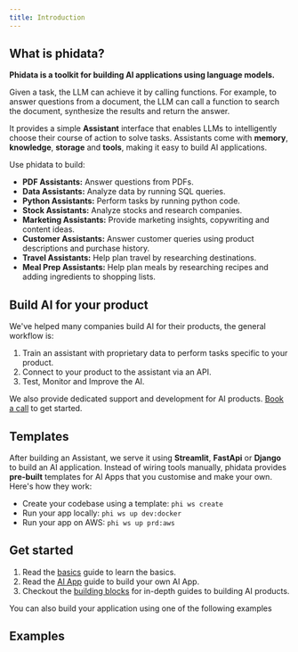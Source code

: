 ```yaml
---
title: Introduction
---
```


## What is phidata?

**Phidata is a toolkit for building AI applications using language models.**

Given a task, the LLM can achieve it by calling functions. For example, to answer questions from a document, the LLM can call a function to search the document, synthesize the results and return the answer.

It provides a simple **Assistant** interface that enables LLMs to intelligently choose their course of action to solve tasks. Assistants come with **memory**, **knowledge**, **storage** and **tools**, making it easy to build AI applications.

Use phidata to build:

- **PDF Assistants:** Answer questions from PDFs.
- **Data Assistants:** Analyze data by running SQL queries.
- **Python Assistants:** Perform tasks by running python code.
- **Stock Assistants:** Analyze stocks and research companies.
- **Marketing Assistants:** Provide marketing insights, copywriting and content ideas.
- **Customer Assistants:** Answer customer queries using product descriptions and purchase history.
- **Travel Assistants:** Help plan travel by researching destinations.
- **Meal Prep Assistants:** Help plan meals by researching recipes and adding ingredients to shopping lists.

## Build AI for your product

We've helped many companies build AI for their products, the general workflow is:

1. Train an assistant with proprietary data to perform tasks specific to your product.
2. Connect to your product to the assistant via an API.
3. Test, Monitor and Improve the AI.

We also provide dedicated support and development for AI products. [Book a call](https://cal.com/phidata/intro) to get started.

## Templates

After building an Assistant, we serve it using **Streamlit**, **FastApi** or **Django** to build an AI application. Instead of wiring tools manually, phidata provides **pre-built** templates for AI Apps that you customise and make your own. Here's how they work:

- Create your codebase using a template: `phi ws create`
- Run your app locally: `phi ws up dev:docker`
- Run your app on AWS: `phi ws up prd:aws`

## Get started

1. Read the [basics](/basics) guide to learn the basics.
2. Read the [AI App](/ai-app/run-local) guide to build your own AI App.
3. Checkout the [building blocks](/blocks/overview) for in-depth guides to building AI products.

You can also build your application using one of the following examples

## Examples

<Snippet file="examples.mdx" />

